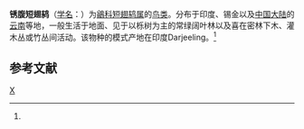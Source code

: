 {{Speciesbox
| genus = Brachypteryx
| species = hyperythra
| authority = (Jerdon et Blyth)<ref name='id2984'>{{cite web| url =http://www.bioinfo.cn/db05/BjdwSpecies.php?action=view&id=2984| title =锈腹短翅鸫| work =《中国动物物种编目数据库》| publisher =中国科学院微生物研究所| author =中国科学院动物研究所| accessdate =2009-04-04| deadurl =yes| archiveurl =https://web.archive.org/web/20160305042948/http://www.bioinfo.cn/db05/BjdwSpecies.php?action=view&id=2984| archivedate =2016-03-05}}</ref>
}}

'''锈腹短翅鸫'''（[[学名|学名]]：{{lang|la|''Brachypteryx hyperythra''}}）为[[鶲科|鶲科]][[短翅鸫属|短翅鸫属]]的[[鸟类|鸟类]]。分布于印度、锡金以及[[中国大陆|中国大陆]]的[[云南|云南]]等地，一般生活于地面、见于以栎树为主的常绿阔叶林以及喜在密林下木、灌木丛或竹丛间活动。该物种的模式产地在印度Darjeeling。<ref name='id2984'/>

== 参考文献 ==
{{reflist}}

{{taxonbar}}

[[Category:短翅鸫属|X]]


{{雀形目小作品}}